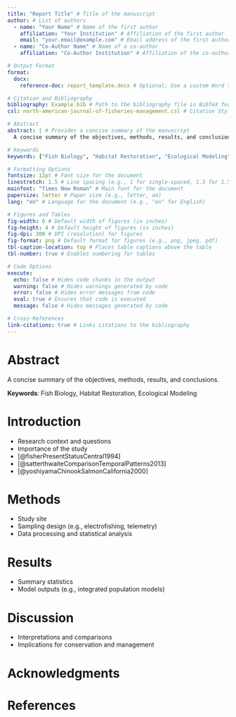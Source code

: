 ```yaml
---
title: "Report Title" # Title of the manuscript
author: # List of authors
  - name: "Your Name" # Name of the first author
    affiliation: "Your Institution" # Affiliation of the first author
    email: "your.email@example.com" # Email address of the first author
  - name: "Co-Author Name" # Name of a co-author
    affiliation: "Co-Author Institution" # Affiliation of the co-author

# Output Format
format:
  docx: 
    reference-doc: report_template.docx # Optional: Use a custom Word template for styling

# Citation and Bibliography
bibliography: Example.bib # Path to the bibliography file in BibTeX format
csl: north-american-journal-of-fisheries-management.csl # Citation Style Language file for reference formatting

# Abstract
abstract: | # Provides a concise summary of the manuscript
  A concise summary of the objectives, methods, results, and conclusions.

# Keywords
keywords: ["Fish Biology", "Habitat Restoration", "Ecological Modeling"] # List of keywords for indexing

# Formatting Options
fontsize: 12pt # Font size for the document
linestretch: 1.5 # Line spacing (e.g., 1 for single-spaced, 1.5 for 1.5 spacing)
mainfont: "Times New Roman" # Main font for the document
papersize: letter # Paper size (e.g., letter, a4)
lang: "en" # Language for the document (e.g., "en" for English)

# Figures and Tables
fig-width: 6 # Default width of figures (in inches)
fig-height: 4 # Default height of figures (in inches)
fig-dpi: 300 # DPI (resolution) for figures
fig-format: png # Default format for figures (e.g., png, jpeg, pdf)
tbl-caption-location: top # Places table captions above the table
tbl-number: true # Enables numbering for tables

# Code Options
execute:
  echo: false # Hides code chunks in the output
  warning: false # Hides warnings generated by code
  error: false # Hides error messages from code
  eval: true # Ensures that code is executed
  message: false # Hides messages generated by code

# Cross-References
link-citations: true # Links citations to the bibliography
---
```



# Abstract

A concise summary of the objectives, methods, results, and conclusions.

**Keywords**: Fish Biology, Habitat Restoration, Ecological Modeling

# Introduction

-   Research context and questions
-   Importance of the study
- [@fisherPresentStatusCentral1994]
- [@satterthwaiteComparisonTemporalPatterns2013]
- [@yoshiyamaChinookSalmonCalifornia2000]

# Methods

-   Study site
-   Sampling design (e.g., electrofishing, telemetry)
-   Data processing and statistical analysis

# Results

-   Summary statistics
-   Model outputs (e.g., integrated population models)

# Discussion

-   Interpretations and comparisons
-   Implications for conservation and management

# Acknowledgments

# References
